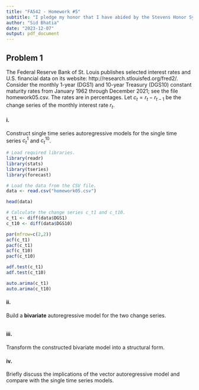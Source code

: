 ```yaml
---
title: "FA542 - Homework #5"
subtitle: "I pledge my honor that I have abided by the Stevens Honor System."
author: "Sid Bhatia"
date: "2023-12-07"
output: pdf_document
---
```


## Problem 1

The Federal Reserve Bank of St. Louis publishes selected interest rates and U.S. financial data on its website: http://research.stlouisfed.org/fred2/. Consider the monthly 1-year (DGS1) and 10-year Treasury (DGS10) constant maturity rates from January 1962 through December 2021; see the file homework05.csv. The rates are in percentages. Let $c_t = r_t - r_{t-1}$ be the change series of the monthly interest rate $r_t$.

#### i. 

Construct single time series autoregressive models for the single time series $c_t^1$ and $c_t^10$.

```r
# Load required libraries.
library(readr)
library(stats)
library(tseries)
library(forecast)

# Load the data from the CSV file.
data <- read.csv("homework05.csv")

head(data)

# Calculate the change series c_t1 and c_t10.
c_t1 <- diff(data$DGS1)
c_t10 <- diff(data$DGS10)

par(mfrow=c(2,2))
acf(c_t1)
pacf(c_t1)
acf(c_t10)
pacf(c_t10)

adf.test(c_t1)
adf.test(c_t10)

auto.arima(c_t1)
auto.arima(c_t10)
```

#### ii.

Build a **bivariate** autoregressive model for the two change series.

```r

```

#### iii.

Transform the constructed bivariate model into a structural form.

#### iv.

Briefly discuss the implications of the vector autoregressive model and compare with the single time series models.